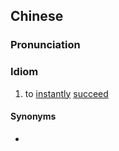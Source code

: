 {{also|马到功成}}
==Chinese==
{{zh-forms|s=马到成功}}

===Pronunciation===
{{zh-pron
|m=mǎdào-gōngchéng
|c=maa5 dou3 gung1 sing4
|cat=id
}}

===Idiom===
{{zh-idiom}}

# {{lb|zh|chiefly|Cantonese}} to [[instantly]] [[succeed]]

====Synonyms====
* {{zh-l|馬到成功}}